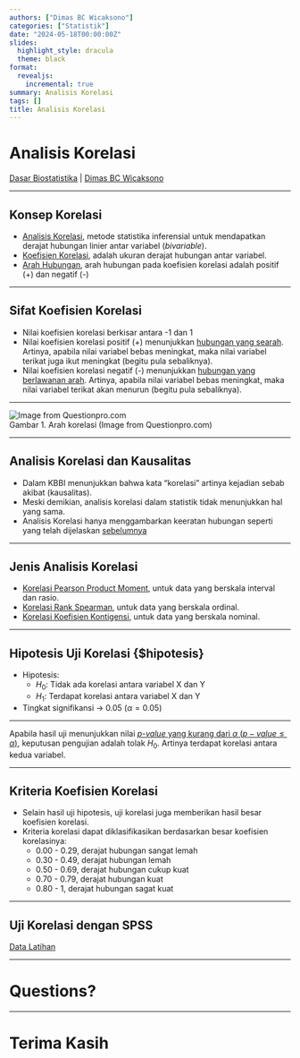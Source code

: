 ```yaml
---
authors: ["Dimas BC Wicaksono"]
categories: ["Statistik"]
date: "2024-05-18T00:00:00Z"
slides:
  highlight_style: dracula
  theme: black
format:
  revealjs:
    incremental: true 
summary: Analisis Korelasi
tags: []
title: Analisis Korelasi
---
```


# Analisis Korelasi {#ankor}

[Dasar Biostatistika](#ankor) | [Dimas BC Wicaksono](#ankor)

---

## Konsep Korelasi {#konskor}

- [Analisis Korelasi](#konskor), metode statistika inferensial untuk mendapatkan derajat hubungan linier antar variabel (*bivariable*).
- [Koefisien Korelasi](#konskor), adalah ukuran derajat hubungan antar variabel.
- [Arah Hubungan](#konskor), arah hubungan pada koefisien korelasi adalah positif (+) dan negatif (-)

---

## Sifat Koefisien Korelasi {#sifat}

- Nilai koefisien korelasi berkisar antara -1 dan 1
- Nilai koefisien korelasi positif (+) menunjukkan [hubungan yang searah](#sifat). Artinya, apabila nilai variabel bebas meningkat, maka nilai variabel terikat juga ikut meningkat (begitu pula sebaliknya).
- Nilai koefisien korelasi negatif (-) menunjukkan [hubungan yang berlawanan arah](#sifat). Artinya, apabila nilai variabel bebas meningkat, maka nilai variabel terikat akan menurun (begitu pula sebaliknya).


---

<img src="https://www.questionpro.com/blog/wp-content/uploads/2020/04/Pearson-correlation-coefficient-1.jpg" alt="Image from Questionpro.com"/>
<figcaption>Gambar 1. Arah korelasi (Image from Questionpro.com)</figcaption>


---

## Analisis Korelasi dan Kausalitas

- Dalam KBBI menunjukkan bahwa kata "korelasi" artinya kejadian sebab akibat (kausalitas).
- Meski demikian, analisis korelasi dalam statistik tidak menunjukkan hal yang sama.
- Analisis Korelasi hanya menggambarkan keeratan hubungan seperti yang telah dijelaskan [sebelumnya](#konskor)


---

## Jenis Analisis Korelasi {#jenis}

- [Korelasi Pearson Product Moment](#pearson), untuk data yang berskala interval dan rasio.
- [Korelasi Rank Spearman](#spearman), untuk data yang berskala ordinal.
- [Korelasi Koefisien Kontigensi](#koefkon), untuk data yang berskala nominal.

---

## Hipotesis Uji Korelasi {$hipotesis}

- Hipotesis:
  - $H_0:$ Tidak ada korelasi antara variabel X dan Y
  - $H_1:$ Terdapat korelasi antara variabel X dan Y
- Tingkat signifikansi -> 0.05 ($\alpha = 0.05$)


---

Apabila hasil uji menunjukkan nilai [_p-value_ yang kurang dari $\alpha$ ($p-value \le \alpha$)](#hipotesis), keputusan pengujian adalah tolak $H_0$. Artinya terdapat korelasi antara kedua variabel.


---

## Kriteria Koefisien Korelasi {#kriteria}

- Selain hasil uji hipotesis, uji korelasi juga memberikan hasil besar koefisien korelasi.
- Kriteria korelasi dapat diklasifikasikan berdasarkan besar koefisien korelasinya:
  - 0.00 - 0.29, derajat hubungan sangat lemah
  - 0.30 - 0.49, derajat hubungan lemah
  - 0.50 - 0.69, derajat hubungan cukup kuat
  - 0.70 - 0.79, derajat hubungan kuat
  - 0.80 - 1, derajat hubungan sagat kuat
  

--- 

## Uji Korelasi dengan SPSS {#spss}

[Data Latihan](#)


---

# Questions?


---

# Terima Kasih